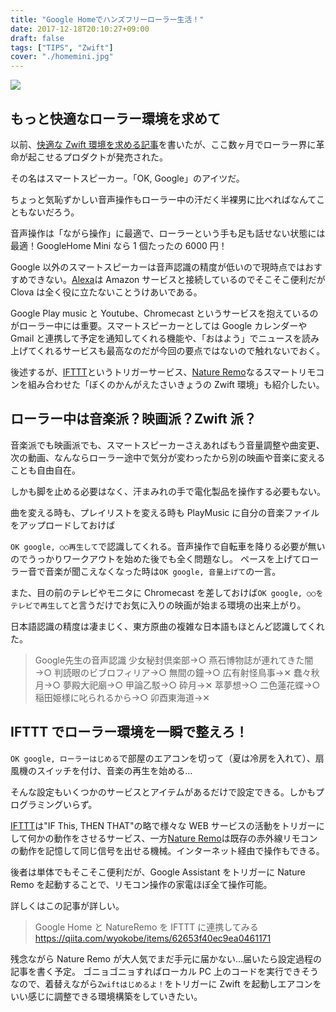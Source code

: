 ---
title: "Google Homeでハンズフリーローラー生活！"
date: 2017-12-18T20:10:27+09:00
draft: false
tags: ["TIPS", "Zwift"]
cover: "./homemini.jpg"
---

![ ](./homemini.jpg)

## もっと快適なローラー環境を求めて

以前、[快適な Zwift 環境を求める記事](/2016/03/zwift.html)を書いたが、ここ数ヶ月でローラー界に革命が起こせるプロダクトが発売された。

その名はスマートスピーカー。「OK, Google」のアイツだ。

ちょっと気恥ずかしい音声操作もローラー中の汗だく半裸男に比べればなんてこともないだろう。

音声操作は「ながら操作」に最適で、ローラーという手も足も話せない状態には最適！GoogleHome Mini なら 1 個たったの 6000 円！

Google 以外のスマートスピーカーは音声認識の精度が低いので現時点ではおすすめできない。[Alexa](http://amzn.to/2BVDYtq)は Amazon サービスと接続しているのでそこそこ便利だが Clova は全く役に立たないことうけあいである。

Google Play music と Youtube、Chromecast というサービスを抱えているのがローラー中には重要。スマートスピーカーとしては Google カレンダーや Gmail と連携して予定を通知してくれる機能や、「おはよう」でニュースを読み上げてくれるサービスも最高なのだが今回の要点ではないので触れないでおく。

後述するが、[IFTTT](https://ifttt.com/)というトリガーサービス、[Nature Remo](http://nature.global/)なるスマートリモコンを組み合わせた「ぼくのかんがえたさいきょうの Zwift 環境」も紹介したい。

## ローラー中は音楽派？映画派？Zwift 派？

音楽派でも映画派でも、スマートスピーカーさえあればもう音量調整や曲変更、次の動画、なんならローラー途中で気分が変わったから別の映画や音楽に変えることも自由自在。

しかも脚を止める必要はなく、汗まみれの手で電化製品を操作する必要もない。

曲を変える時も、プレイリストを変える時も PlayMusic に自分の音楽ファイルをアップロードしておけば

`OK google, ○○再生して`で認識してくれる。音声操作で自転車を降りる必要が無いのでうっかりワークアウトを始めた後でも全く問題なし。
ペースを上げてローラー音で音楽が聞こえなくなった時は`OK google, 音量上げて`の一言。

また、目の前のテレビやモニタに Chromecast を差しておけば`OK google, ○○をテレビで再生して`と言うだけでお気に入りの映画が始まる環境の出来上がり。

日本語認識の精度は凄まじく、東方原曲の複雑な日本語もほとんど認識してくれた。

> Google先生の音声認識
> 少女秘封倶楽部→○
> 燕石博物誌が連れてきた闇→○
> 判読眼のビブロフィリア→○
> 無間の鐘→○
> 広有射怪鳥事→✕
> 蠢々秋月→○
> 夢殿大祀廟→○
> 甲論乙駁→○
> 砕月→✕
> 萃夢想→○
> 二色蓮花蝶→○
> 稲田姫様に叱られるから→○
> 卯酉東海道→✕

<LinkBox url="https://www.instagram.com/p/BcUkizolXtO/" />

## IFTTT でローラー環境を一瞬で整えろ！

`OK google, ローラーはじめる`で部屋のエアコンを切って（夏は冷房を入れて）、扇風機のスイッチを付け、音楽の再生を始める…

そんな設定もいくつかのサービスとアイテムがあるだけで設定できる。しかもプログラミングいらず。

[IFTTT](https://ifttt.com/)は"IF This, THEN THAT"の略で様々な WEB サービスの活動をトリガーにして何かの動作をさせるサービス、一方[Nature Remo](http://nature.global/)は既存の赤外線リモコンの動作を記憶して同じ信号を出せる機械。インターネット経由で操作もできる。

後者は単体でもそこそこ便利だが、Google Assistant をトリガーに Nature Remo を起動することで、リモコン操作の家電ほぼ全て操作可能。

詳しくはこの記事が詳しい。

> Google Home と NatureRemo を IFTTT に連携してみる
> https://qiita.com/wyokobe/items/62653f40ec9ea0461171

残念ながら Nature Remo が大人気でまだ手元に届かない…届いたら設定過程の記事を書く予定。
ゴニョゴニョすればローカル PC 上のコードを実行できそうなので、着替えながら`Zwiftはじめるよ！`をトリガーに Zwift を起動しエアコンをいい感じに調整できる環境構築をしていきたい。

<Amzn asin="B01MA4W1YD">
